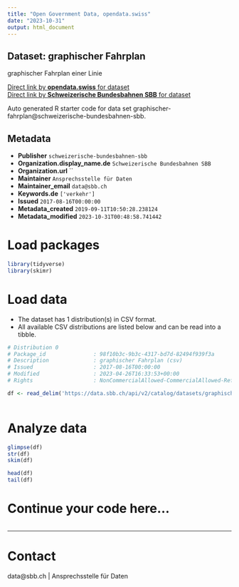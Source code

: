 ```yaml
---
title: "Open Government Data, opendata.swiss"
date: "2023-10-31"
output: html_document
---
```


## Dataset: graphischer Fahrplan

graphischer Fahrplan einer Linie

[Direct link by **opendata.swiss** for dataset](https://opendata.swiss/de/dataset/graphischer-fahrplan1)<br>
[Direct link by **Schweizerische Bundesbahnen SBB** for dataset](https://data.sbb.ch/explore/dataset/graphischer-fahrplan/)

Auto generated R starter code for data set graphischer-fahrplan@schweizerische-bundesbahnen-sbb.

## Metadata

- **Publisher** `schweizerische-bundesbahnen-sbb`
- **Organization.display_name.de** `Schweizerische Bundesbahnen SBB`
- **Organization.url** ``
- **Maintainer** `Ansprechsstelle für Daten`
- **Maintainer_email** `data@sbb.ch`
- **Keywords.de** `['verkehr']`
- **Issued** `2017-08-16T00:00:00`
- **Metadata_created** `2019-09-11T10:50:28.238124`
- **Metadata_modified** `2023-10-31T00:48:58.741442`


# Load packages

```r

library(tidyverse)
library(skimr)

```

# Load data

-   The dataset has 1 distribution(s) in CSV format.
-   All available CSV distributions are listed below and can be read into a tibble.

```r

# Distribution 0
# Package_id               : 98f10b3c-9b3c-4317-bd7d-82494f939f3a
# Description              : graphischer Fahrplan (csv)
# Issued                   : 2017-08-16T00:00:00
# Modified                 : 2023-04-26T16:33:53+00:00
# Rights                   : NonCommercialAllowed-CommercialAllowed-ReferenceRequired

df <- read_delim('https://data.sbb.ch/api/v2/catalog/datasets/graphischer-fahrplan/exports/csv')



```

# Analyze data

```r

glimpse(df)
str(df)
skim(df)

head(df)
tail(df)

```

# Continue your code here...

```r

```

------------------------------------------------------------------------

# Contact

data@sbb.ch | Ansprechsstelle für Daten
